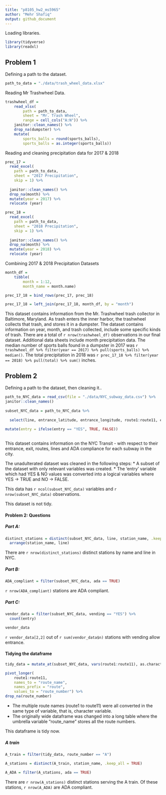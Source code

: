 ```yaml
---
title: "p8105_hw2_ms5965"
author: "Mehr Shafiq"
output: github_document
---
```


Loading libraries.

```r
library(tidyverse)
library(readxl)
```

## Problem 1

Defining a path to the dataset.

```r
path_to_data = "./data/trash_wheel_data.xlsx"
```

Reading Mr Trashwheel Data.

```r
trashwheel_df = 
	read_xlsx(
		path = path_to_data,
		sheet = "Mr. Trash Wheel",
		range = cell_cols("A:N")) %>% 
	janitor::clean_names() %>% 
	drop_na(dumpster) %>% 
	mutate(
		sports_balls = round(sports_balls),
		sports_balls = as.integer(sports_balls))
```
Reading and cleaning precipitation data for 2017 & 2018

```r
prec_17 = 
  read_excel(
    path = path_to_data,
    sheet = "2017 Precipitation",
    skip = 1) %>% 
  
  janitor::clean_names() %>% 
  drop_na(month) %>% 
  mutate(year = 2017) %>% 
  relocate (year)

prec_18 = 
  read_excel(
    path = path_to_data,
    sheet = "2018 Precipitation",
    skip = 1) %>% 
  
  janitor::clean_names() %>% 
  drop_na(month) %>% 
  mutate(year = 2018) %>% 
  relocate (year)

```

Combining 2017 & 2018 Precipitation Datasets

```r
month_df = 
	tibble(
		month = 1:12,
		month_name = month.name)

prec_17_18 = bind_rows(prec_17, prec_18) 

prec_17_18 = left_join(prec_17_18, month_df, by = "month")

```

This dataset contains information from the Mr. Trashwheel trash collector in Baltimore, Maryland. As trash enters the inner harbor, the trashwheel collects that trash, and stores it in a dumpster. The dataset contains information on year, month, and trash collected, include some specific kinds of trash. There are a total of `r nrow(trashwheel_df)` observations in our final dataset. Additional data sheets include month precipitation data. The median number of sports balls found in a dumpster in 2017 was `r trashwheel_df %>% filter(year == 2017) %>% pull(sports_balls) %>% median()`. The total precipitation in 2018 was `r prec_17_18 %>% filter(year == 2018) %>% pull(total) %>% sum()` inches.


## Problem 2

Defining a path to the dataset, then cleaning it..

```r
path_to_NYC_data = read_csv(file = "./data/NYC_subway_data.csv") %>% 
janitor::clean_names() 
  
subset_NYC_data = path_to_NYC_data %>% 
  
  select(line, entrance_latitude, entrance_longitude, route1:route11, entry, vending, entrance_type, ada, station_name, exit_only) %>% 
  
mutate(entry = ifelse(entry == "YES", TRUE, FALSE)) 
  
```
This dataset contains information on the NYC Transit - with respect to their entrance, exit, routes, lines and ADA compliance for each subway in the city. 

The unadulterated dataset was cleaned in the following steps:
*   A subset of the dataset with only relevant variables was created.
*   The 'entry' variable which had YES & NO values was converted into a logical variables where YES -> TRUE and NO -> FALSE. 

This data has `r ncol(subset_NYC_data)` variables and `r nrow(subset_NYC_data)` observations. 

This dataset is not tidy. 

#### Problem 2: Questions

##### Part A: 

```r
distinct_stations = distinct(subset_NYC_data, line, station_name, .keep_all = TRUE) %>% 
  arrange(station_name, line)
```

There are `r nrow(distinct_stations)` distinct stations by name and line in NYC. 


##### Part B: 

```r
ADA_compliant = filter(subset_NYC_data, ada == TRUE)
```

`r nrow(ADA_compliant)` stations are ADA compliant.


##### Part C: 

```r
vendor_data = filter(subset_NYC_data, vending == "YES") %>% 
  count(entry)

vendor_data 
```

`r vendor_data[2,2]` out of `r sum(vendor_data$n)` stations with vending allow entrance. 


#### Tidying the dataframe

```r
tidy_data = mutate_at(subset_NYC_data, vars(route1:route11), as.character) %>%

pivot_longer(
    route1:route11, 
    names_to = "route_name",
    names_prefix = "route",
    values_to = "route_number") %>% 
drop_na(route_number)

```
*   The multiple route names (route1 to route11) were all converted in the same type of variable, that is, character variable.
*   The originally wide dataframe was changed into a long table where the umbrella variable "route_name" stores all the route numbers. 

This dataframe is tidy now.

##### A train

```r
A_train = filter(tidy_data, route_number == "A") 

A_stations = distinct(A_train, station_name, .keep_all = TRUE)

A_ADA = filter(A_stations, ada == TRUE)
```

There are `r nrow(A_stations)` distinct stations serving the A train. Of these stations, `r nrow(A_ADA)` are ADA compliant. 